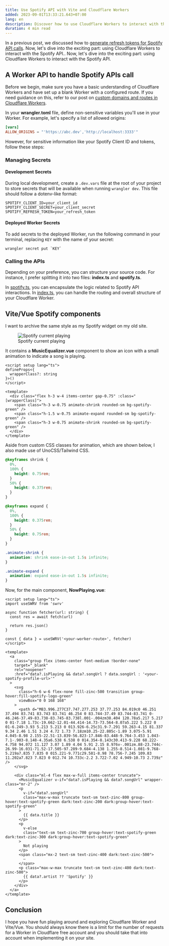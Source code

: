```yaml
---
title: Use Spotify API with Vite and Cloudflare Workers
added: 2023-09-01T13:33:21.643+07:00
lang: en
description: Discover how to use Cloudflare Workers to interact with the Spotify API and display your current playing song on your website. Explore how to use Vite and Vue to create a Spotify widget with animation and style.
duration: 4 min read
---
```


In a previous post, we discussed how to [generate refresh tokens for Spotify API calls](/writing/spotify-refresh-token). Now, let's dive into the exciting part: using Cloudflare Workers to interact with the Spotify API.. Now, let's dive into the exciting part: using Cloudflare Workers to interact with the Spotify API.

## A Worker API to handle Spotify APIs call

Before we begin, make sure you have a basic understanding of Cloudflare Workers and have set up a blank Worker with a configured route. If you need guidance on this, refer to our post on [custom domains and routes in Cloudflare Workers](/writing/custom-domains-and-routes-in-cloudflare-workers).

In your **wrangler.toml** file, define non-sensitive variables you'll use in your Worker. For example, let's specify a list of allowed origins:

```toml
[vars]
ALLOW_ORIGINS = "'https://abc.dev','http://localhost:3333'"
```

However, for sensitive information like your Spotify Client ID and tokens, follow these steps:

### Managing Secrets

#### Development Secrets

During local development, create a `.dev.vars` file at the root of your project to store secrets that will be available when running `wrangler dev`. This file should follow a dotenv-like format:

```text
SPOTIFY_CLIENT_ID=your_client_id
SPOTIFY_CLIENT_SECRET=your_client_secret
SPOTIFY_REFRESH_TOKEN=your_refresh_token
```

#### Deployed Worker Secrets

To add secrets to the deployed Worker, run the following command in your terminal, replacing `KEY` with the name of your secret:

```shell
wrangler secret put `KEY`
```

### Calling the APIs

Depending on your preference, you can structure your source code. For instance, I prefer splitting it into two files: **index.ts** and **spotify.ts**.

In [<TsFileIcon /> spotify.ts](https://github.com/vinhphm/spotify-worker/blob/main/src/spotify.ts), you can encapsulate the logic related to Spotify API interactions. In [<TsFileIcon /> index.ts](https://github.com/vinhphm/spotify-worker/blob/main/src/index.ts), you can handle the routing and overall structure of your Cloudflare Worker.

## Vite/Vue Spotify components

I want to archive the same style as my Spotify widget on my old site.

<figure ckass="pt-5">
  <img src={spotifyCurrentPlaying.src} alt="Spotify current playing" class="shadow rounded-lg" />
  <figcaption class="text-center">
    Spotify current playing
  </figcaption>
</figure>

It contains a **MusicEqualizer.vue** component to show an icon with a small animation to indicate a song is playing.

```vue title="MusicEqualizer.vue" showLineNumbers
<script setup lang="ts">
defineProps<{
  wrapperClass?: string
}>()
</script>

<template>
  <div class="flex h-3 w-4 items-center gap-0.75" :class="[wrapperClass]">
    <span class="h-3 w-0.75 animate-shrink rounded-sm bg-spotify-green" />
    <span class="h-1.5 w-0.75 animate-expand rounded-sm bg-spotify-green" />
    <span class="h-3 w-0.75 animate-shrink rounded-sm bg-spotify-green" />
  </div>
</template>
```

Aside from custom CSS classes for animation, which are shown below, I also made use of UnoCSS/Tailwind CSS.

```css
@keyframes shrink {
  0%,
  100% {
    height: 0.75rem;
  }
  50% {
    height: 0.375rem;
  }
}

@keyframes expand {
  0%,
  100% {
    height: 0.375rem;
  }
  50% {
    height: 0.75rem;
  }
}

.animate-shrink {
  animation: shrink ease-in-out 1.5s infinite;
}

.animate-expand {
  animation: expand ease-in-out 1.5s infinite;
}
```

Now, for the main component, **NowPlaying.vue**:

```vue title="NowPlaying.vue" showLineNumbers
<script setup lang="ts">
import useSWRV from 'swrv'

async function fetcher(url: string) {
  const res = await fetch(url)

  return res.json()
}

const { data } = useSWRV('<your-worker-route>', fetcher)
</script>

<template>
  <a
    class="group flex items-center font-medium !border-none"
    target="_blank"
    rel="noopener"
    :href="data?.isPlaying && data?.songUrl ? data.songUrl : '<your-spotify-profile-url>'"
  >
    <svg
      class="h-6 w-6 flex-none fill-zinc-500 transition group-hover:fill-spotify-logo-green"
      viewBox="0 0 168 168"
    >
      <path d="M83.996.277C37.747.277.253 37.77.253 84.019c0 46.251 37.494 83.741 83.743 83.741 46.254 0 83.744-37.49 83.744-83.741 0-46.246-37.49-83.738-83.745-83.738l.001-.004zm38.404 120.78a5.217 5.217 0 01-7.18 1.73c-19.662-12.01-44.414-14.73-73.564-8.07a5.222 5.222 0 01-6.249-3.93 5.213 5.213 0 013.926-6.25c31.9-7.291 59.263-4.15 81.337 9.34 2.46 1.51 3.24 4.72 1.73 7.18zm10.25-22.805c-1.89 3.075-5.91 4.045-8.98 2.155-22.51-13.839-56.823-17.846-83.448-9.764-3.453 1.043-7.1-.903-8.148-4.35a6.538 6.538 0 014.354-8.143c30.413-9.228 68.222-4.758 94.072 11.127 3.07 1.89 4.04 5.91 2.15 8.976v-.001zm.88-23.744c-26.99-16.031-71.52-17.505-97.289-9.684-4.138 1.255-8.514-1.081-9.768-5.219a7.835 7.835 0 015.221-9.771c29.581-8.98 78.756-7.245 109.83 11.202a7.823 7.823 0 012.74 10.733c-2.2 3.722-7.02 4.949-10.73 2.739z" />
    </svg>

    <div class="ml-4 flex max-w-full items-center truncate">
      <MusicEqualizer v-if="data?.isPlaying && data?.songUrl" wrapper-class="mr-2" />
      <p
        v-if="data?.songUrl"
        class="max-w-max truncate text-sm text-zinc-800 group-hover:text-spotify-green dark:text-zinc-200 dark:group-hover:text-spotify-green"
      >
        {{ data.title }}
      </p>
      <p
        v-else
        class="text-sm text-zinc-700 group-hover:text-spotify-green dark:text-zinc-300 dark:group-hover:text-spotify-green"
      >
        Not playing
      </p>
      <span class="mx-2 text-sm text-zinc-400 dark:text-zinc-500">
        –
      </span>
      <p class="max-w-max truncate text-sm text-zinc-400 dark:text-zinc-500">
        {{ data?.artist ?? 'Spotify' }}
      </p>
    </div>
  </a>
</template>
```

## Conclusion

I hope you have fun playing around and exploring Cloudflare Worker and Vite/Vue. You should always know there is a limit for the number of requests for a Worker in Cloudflare free account and you should take that into account when implementing it on your site.
